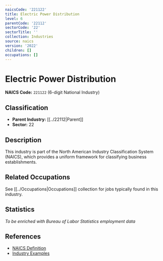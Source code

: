 ```yaml
---
naicsCode: '221122'
title: Electric Power Distribution
level: 6
parentCode: '22112'
sectorCode: '22'
sectorTitle: ''
collection: Industries
source: naics
version: '2022'
children: []
occupations: []
---
```

# Electric Power Distribution

**NAICS Code:** `221122` (6-digit National Industry)

## Classification

- **Parent Industry:** [[../22112|Parent]]
- **Sector:** 22

## Description

This industry is part of the North American Industry Classification System (NAICS), which provides a uniform framework for classifying business establishments.

## Related Occupations

See [[../Occupations|Occupations]] collection for jobs typically found in this industry.

## Statistics

*To be enriched with Bureau of Labor Statistics employment data*

## References

- [NAICS Definition](https://www.census.gov/naics/)
- [Industry Examples](https://www.census.gov/naics/2022NAICS/)
